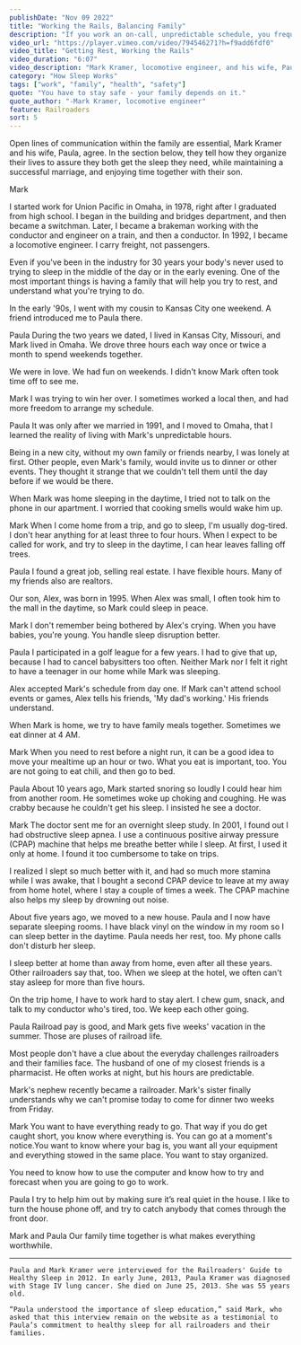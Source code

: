 ```yaml
---
publishDate: "Nov 09 2022"
title: "Working the Rails, Balancing Family"
description: "If you work an on-call, unpredictable schedule, you frequently go to bed and get up at different times. Even if you work a fixed schedule, you may be on the job in non-daylight hours. Your work schedule may be out of sync with the daily activities of family and friends."
video_url: "https://player.vimeo.com/video/794546271?h=f9add6fdf0"
video_title: "Getting Rest, Working the Rails"
video_duration: "6:07"
video_description: "Mark Kramer, locomotive engineer, and his wife, Paula"
category: "How Sleep Works"
tags: ["work", "family", "health", "safety"]
quote: "You have to stay safe - your family depends on it."
quote_author: "-Mark Kramer, locomotive engineer"
feature: Railroaders
sort: 5
---
```


Open lines of communication within the family are essential, Mark Kramer and his wife, Paula, agree. In the section below, they tell how they organize their lives to assure they both get the sleep they need, while maintaining a successful marriage, and enjoying time together with their son.

Mark

I started work for Union Pacific in Omaha, in 1978, right after I graduated from high school. I began in the building and bridges department, and then became a switchman. Later, I became a brakeman working with the conductor and engineer on a train, and then a conductor. In 1992, I became a locomotive engineer. I carry freight, not passengers.

Even if you've been in the industry for 30 years your body's never used to trying to sleep in the middle of the day or in the early evening. One of the most important things is having a family that will help you try to rest, and understand what you're trying to do.

In the early '90s, I went with my cousin to Kansas City one weekend. A friend introduced me to Paula there.

Paula
During the two years we dated, I lived in Kansas City, Missouri, and Mark lived in Omaha. We drove three hours each way once or twice a month to spend weekends together.

We were in love. We had fun on weekends. I didn't know Mark often took time off to see me.

Mark
I was trying to win her over. I sometimes worked a local then, and had more freedom to arrange my schedule.

Paula
It was only after we married in 1991, and I moved to Omaha, that I learned the reality of living with Mark's unpredictable hours.

Being in a new city, without my own family or friends nearby, I was lonely at first. Other people, even Mark's family, would invite us to dinner or other events. They thought it strange that we couldn't tell them until the day before if we would be there.

When Mark was home sleeping in the daytime, I tried not to talk on the phone in our apartment. I worried that cooking smells would wake him up.

Mark
When I come home from a trip, and go to sleep, I'm usually dog-tired. I don't hear anything for at least three to four hours. When I expect to be called for work, and try to sleep in the daytime, I can hear leaves falling off trees.

Paula
I found a great job, selling real estate. I have flexible hours. Many of my friends also are realtors.

Our son, Alex, was born in 1995. When Alex was small, I often took him to the mall in the daytime, so Mark could sleep in peace.

Mark
I don't remember being bothered by Alex's crying. When you have babies, you're young. You handle sleep disruption better.

Paula
I participated in a golf league for a few years. I had to give that up, because I had to cancel babysitters too often. Neither Mark nor I felt it right to have a teenager in our home while Mark was sleeping.

Alex accepted Mark's schedule from day one. If Mark can't attend school events or games, Alex tells his friends, 'My dad's working.' His friends understand.

When Mark is home, we try to have family meals together. Sometimes we eat dinner at 4 AM.

Mark
When you need to rest before a night run, it can be a good idea to move your mealtime up an hour or two. What you eat is important, too. You are not going to eat chili, and then go to bed.

Paula
About 10 years ago, Mark started snoring so loudly I could hear him from another room. He sometimes woke up choking and coughing. He was crabby because he couldn't get his sleep. I insisted he see a doctor.

Mark
The doctor sent me for an overnight sleep study. In 2001, I found out I had obstructive sleep apnea. I use a continuous positive airway pressure (CPAP) machine that helps me breathe better while I sleep. At first, I used it only at home. I found it too cumbersome to take on trips.

I realized I slept so much better with it, and had so much more stamina while I was awake, that I bought a second CPAP device to leave at my away from home hotel, where I stay a couple of times a week. The CPAP machine also helps my sleep by drowning out noise.

About five years ago, we moved to a new house. Paula and I now have separate sleeping rooms. I have black vinyl on the window in my room so I can sleep better in the daytime. Paula needs her rest, too. My phone calls don't disturb her sleep.

I sleep better at home than away from home, even after all these years. Other railroaders say that, too. When we sleep at the hotel, we often can't stay asleep for more than five hours.

On the trip home, I have to work hard to stay alert. I chew gum, snack, and talk to my conductor who's tired, too. We keep each other going.

Paula
Railroad pay is good, and Mark gets five weeks' vacation in the summer. Those are pluses of railroad life.

Most people don't have a clue about the everyday challenges railroaders and their families face. The husband of one of my closest friends is a pharmacist. He often works at night, but his hours are predictable.

Mark's nephew recently became a railroader. Mark's sister finally understands why we can't promise today to come for dinner two weeks from Friday.

Mark
You want to have everything ready to go. That way if you do get caught short, you know where everything is. You can go at a moment's notice.You want to know where your bag is, you want all your equipment and everything stowed in the same place. You want to stay organized.

You need to know how to use the computer and know how to try and forecast when you are going to go to work.

Paula
I try to help him out by making sure it’s real quiet in the house. I like to turn the house phone off, and try to catch anybody that comes through the front door.

Mark and Paula
Our family time together is what makes everything worthwhile.

---
```
Paula and Mark Kramer were interviewed for the Railroaders' Guide to Healthy Sleep in 2012. In early June, 2013, Paula Kramer was diagnosed with Stage IV lung cancer. She died on June 25, 2013. She was 55 years old.

“Paula understood the importance of sleep education,” said Mark, who asked that this interview remain on the website as a testimonial to Paula’s commitment to healthy sleep for all railroaders and their families.
```
